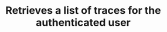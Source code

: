 ---
title: 'Retrieves a list of traces for the authenticated user'
openapi: 'GET /api/v1/context/traces'
---